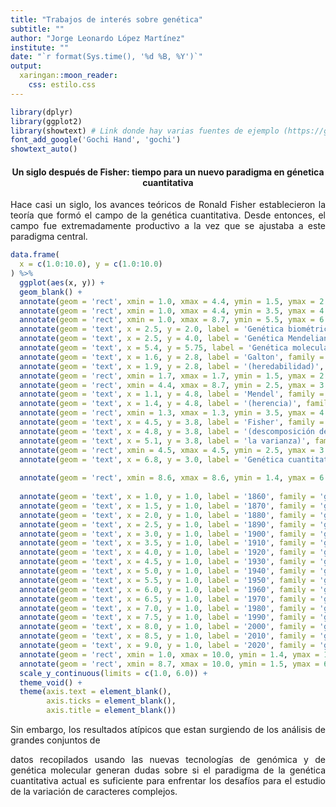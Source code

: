 ```yaml
---
title: "Trabajos de interés sobre genética"
subtitle: ""
author: "Jorge Leonardo López Martínez"
institute: ""
date: "`r format(Sys.time(), '%d %B, %Y')`"
output:
  xaringan::moon_reader:
    css: estilo.css
---
```

<!--
background-image: url(https://github.githubassets.com/images/modules/about/diversity/blacktocat.png)
background-size: 86px
background-position: 98% 0.4%
-->
```r

library(dplyr)
library(ggplot2)
library(showtext) # Link donde hay varias fuentes de ejemplo (https://github.com/yixuan/showtext)
font_add_google('Gochi Hand', 'gochi')
showtext_auto()
```

<section style="text-align: center;"><h4><p class="text-info">Un siglo después de Fisher: tiempo para un nuevo paradigma en génetica cuantitativa</p></h4></section>

<div class = "row">

<div class = "col-md-6">

<section style="text-align: justify;"><p class="text-secondary">Hace casi un siglo, los avances teóricos de Ronald Fisher establecieron la teoría que formó el campo de la genética cuantitativa. Desde entonces, el campo fue extremadamente productivo a la vez que se ajustaba a este paradigma central.</p></section>

```r

data.frame(
  x = c(1.0:10.0), y = c(1.0:10.0)
) %>%
  ggplot(aes(x, y)) +
  geom_blank() +
  annotate(geom = 'rect', xmin = 1.0, xmax = 4.4, ymin = 1.5, ymax = 2.5, colour = 'white', fill = 'yellow', alpha = 0.4) +
  annotate(geom = 'rect', xmin = 1.0, xmax = 4.4, ymin = 3.5, ymax = 4.5, colour = 'white', fill = 'red', alpha = 0.4) +
  annotate(geom = 'rect', xmin = 1.0, xmax = 8.7, ymin = 5.5, ymax = 6.0, colour = 'white', fill = 'cyan', alpha = 0.4) +
  annotate(geom = 'text', x = 2.5, y = 2.0, label = 'Genética biométrica', family = 'gochi', size = 6.0, colour = 'black') +
  annotate(geom = 'text', x = 2.5, y = 4.0, label = 'Genética Mendeliana', family = 'gochi', size = 6.0, colour = 'black') +
  annotate(geom = 'text', x = 5.4, y = 5.75, label = 'Genética molecular', family = 'gochi', size = 6.0, colour = 'black') +
  annotate(geom = 'text', x = 1.6, y = 2.8, label = 'Galton', family = 'gochi', size = 5.4, colour = 'black', angle = 45) +
  annotate(geom = 'text', x = 1.9, y = 2.8, label = '(heredabilidad)', family = 'gochi', size = 5.4, colour = 'black', angle = 45) +
  annotate(geom = 'rect', xmin = 1.7, xmax = 1.7, ymin = 1.5, ymax = 2.5, colour = 'black', fill = 'black', alpha = 1.2) +
  annotate(geom = 'rect', xmin = 4.4, xmax = 8.7, ymin = 2.5, ymax = 3.5, colour = 'white', fill = 'orange', alpha = 0.4) +
  annotate(geom = 'text', x = 1.1, y = 4.8, label = 'Mendel', family = 'gochi', size = 5.4, colour = 'black', angle = 45) +
  annotate(geom = 'text', x = 1.4, y = 4.8, label = '(herencia)', family = 'gochi', size = 5.4, colour = 'black', angle = 45) +
  annotate(geom = 'rect', xmin = 1.3, xmax = 1.3, ymin = 3.5, ymax = 4.5, colour = 'black', fill = 'black', alpha = 1.2) +
  annotate(geom = 'text', x = 4.5, y = 3.8, label = 'Fisher', family = 'gochi', size = 5.4, colour = 'black', angle = 45) +
  annotate(geom = 'text', x = 4.8, y = 3.8, label = '(descomposición de', family = 'gochi', size = 5.4, colour = 'black', angle = 45) +
  annotate(geom = 'text', x = 5.1, y = 3.8, label = 'la varianza)', family = 'gochi', size = 5.4, colour = 'black', angle = 45) +
  annotate(geom = 'rect', xmin = 4.5, xmax = 4.5, ymin = 2.5, ymax = 3.5, colour = 'black', fill = 'black', alpha = 1.2) +
  annotate(geom = 'text', x = 6.8, y = 3.0, label = 'Genética cuantitativa', family = 'gochi', size = 6.0, colour = 'black') +
  
  annotate(geom = 'rect', xmin = 8.6, xmax = 8.6, ymin = 1.4, ymax = 6.0, colour = 'black', fill = 'black', alpha = 1.2) +
  
  annotate(geom = 'text', x = 1.0, y = 1.0, label = '1860', family = 'gochi', size = 4.8, colour = 'black', angle = 45) +
  annotate(geom = 'text', x = 1.5, y = 1.0, label = '1870', family = 'gochi', size = 4.8, colour = 'black', angle = 45) +
  annotate(geom = 'text', x = 2.0, y = 1.0, label = '1880', family = 'gochi', size = 4.8, colour = 'black', angle = 45) +
  annotate(geom = 'text', x = 2.5, y = 1.0, label = '1890', family = 'gochi', size = 4.8, colour = 'black', angle = 45) +
  annotate(geom = 'text', x = 3.0, y = 1.0, label = '1900', family = 'gochi', size = 4.8, colour = 'black', angle = 45) +
  annotate(geom = 'text', x = 3.5, y = 1.0, label = '1910', family = 'gochi', size = 4.8, colour = 'black', angle = 45) +
  annotate(geom = 'text', x = 4.0, y = 1.0, label = '1920', family = 'gochi', size = 4.8, colour = 'black', angle = 45) +
  annotate(geom = 'text', x = 4.5, y = 1.0, label = '1930', family = 'gochi', size = 4.8, colour = 'black', angle = 45) +
  annotate(geom = 'text', x = 5.0, y = 1.0, label = '1940', family = 'gochi', size = 4.8, colour = 'black', angle = 45) +
  annotate(geom = 'text', x = 5.5, y = 1.0, label = '1950', family = 'gochi', size = 4.8, colour = 'black', angle = 45) +
  annotate(geom = 'text', x = 6.0, y = 1.0, label = '1960', family = 'gochi', size = 4.8, colour = 'black', angle = 45) +
  annotate(geom = 'text', x = 6.5, y = 1.0, label = '1970', family = 'gochi', size = 4.8, colour = 'black', angle = 45) +
  annotate(geom = 'text', x = 7.0, y = 1.0, label = '1980', family = 'gochi', size = 4.8, colour = 'black', angle = 45) +
  annotate(geom = 'text', x = 7.5, y = 1.0, label = '1990', family = 'gochi', size = 4.8, colour = 'black', angle = 45) +
  annotate(geom = 'text', x = 8.0, y = 1.0, label = '2000', family = 'gochi', size = 4.8, colour = 'black', angle = 45) +
  annotate(geom = 'text', x = 8.5, y = 1.0, label = '2010', family = 'gochi', size = 4.8, colour = 'black', angle = 45) +
  annotate(geom = 'text', x = 9.0, y = 1.0, label = '2020', family = 'gochi', size = 4.8, colour = 'black', angle = 45) +
  annotate(geom = 'rect', xmin = 1.0, xmax = 10.0, ymin = 1.4, ymax = 1.4, colour = 'black', fill = 'black', alpha = 1.2) +
  annotate(geom = 'rect', xmin = 8.7, xmax = 10.0, ymin = 1.5, ymax = 6.0, colour = 'white', fill = 'black', alpha = 0.4) +
  scale_y_continuous(limits = c(1.0, 6.0)) +
  theme_void() +
  theme(axis.text = element_blank(),
        axis.ticks = element_blank(),
        axis.title = element_blank())
```

<section style="text-align: justify;"><p class="text-secondary">Sin embargo, los resultados atípicos que estan surgiendo de los análisis de grandes conjuntos de</p></section>

</div>

<div class = "col-md-6">

<section style="text-align: justify;"><p class="text-secondary">datos recopilados usando las nuevas tecnologías de genómica y de genética molecular generan dudas sobre si el paradigma de la genética cuantitativa actual es suficiente para enfrentar los desafíos para el estudio de la variación de caracteres complejos.</p></section>

</div>

</div>

